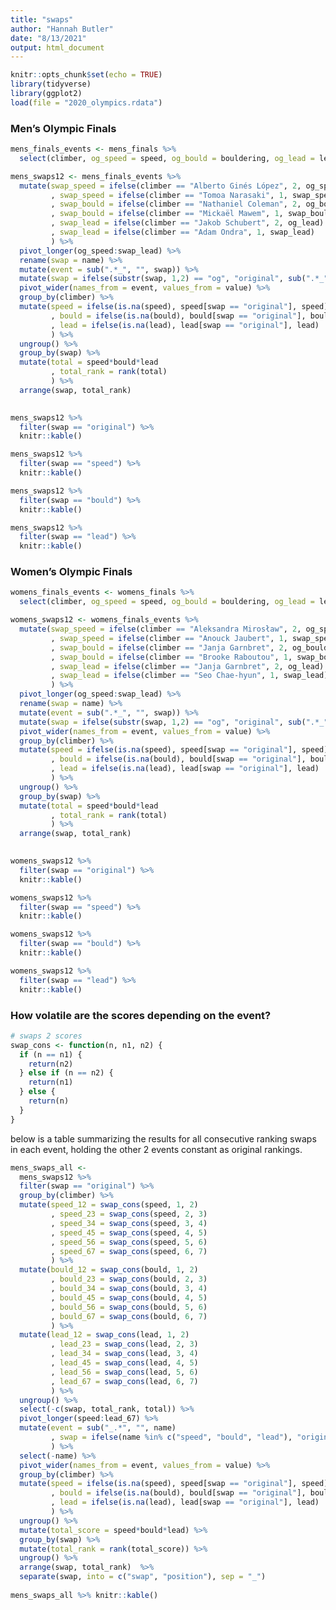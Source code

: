 ```yaml
---
title: "swaps"
author: "Hannah Butler"
date: "8/13/2021"
output: html_document
---
```


```r
knitr::opts_chunk$set(echo = TRUE)
library(tidyverse)
library(ggplot2)
load(file = "2020_olympics.rdata")
```

### Men's Olympic Finals

```r
mens_finals_events <- mens_finals %>%
  select(climber, og_speed = speed, og_bould = bouldering, og_lead = lead)

mens_swaps12 <- mens_finals_events %>%
  mutate(swap_speed = ifelse(climber == "Alberto Ginés López", 2, og_speed)
         , swap_speed = ifelse(climber == "Tomoa Narasaki", 1, swap_speed)
         , swap_bould = ifelse(climber == "Nathaniel Coleman", 2, og_bould)
         , swap_bould = ifelse(climber == "Mickaël Mawem", 1, swap_bould)
         , swap_lead = ifelse(climber == "Jakob Schubert", 2, og_lead)
         , swap_lead = ifelse(climber == "Adam Ondra", 1, swap_lead)
         ) %>%
  pivot_longer(og_speed:swap_lead) %>%
  rename(swap = name) %>%
  mutate(event = sub(".*_", "", swap)) %>%
  mutate(swap = ifelse(substr(swap, 1,2) == "og", "original", sub(".*_", "", swap))) %>%
  pivot_wider(names_from = event, values_from = value) %>%
  group_by(climber) %>%
  mutate(speed = ifelse(is.na(speed), speed[swap == "original"], speed)
         , bould = ifelse(is.na(bould), bould[swap == "original"], bould)
         , lead = ifelse(is.na(lead), lead[swap == "original"], lead)
         ) %>%
  ungroup() %>%
  group_by(swap) %>%
  mutate(total = speed*bould*lead
         , total_rank = rank(total)
         ) %>%
  arrange(swap, total_rank)
  

mens_swaps12 %>% 
  filter(swap == "original") %>%
  knitr::kable()

mens_swaps12 %>% 
  filter(swap == "speed") %>%
  knitr::kable()

mens_swaps12 %>% 
  filter(swap == "bould") %>%
  knitr::kable()

mens_swaps12 %>% 
  filter(swap == "lead") %>%
  knitr::kable()
```


### Women's Olympic Finals

```r
womens_finals_events <- womens_finals %>%
  select(climber, og_speed = speed, og_bould = bouldering, og_lead = lead)

womens_swaps12 <- womens_finals_events %>%
  mutate(swap_speed = ifelse(climber == "Aleksandra Mirosław", 2, og_speed)
         , swap_speed = ifelse(climber == "Anouck Jaubert", 1, swap_speed)
         , swap_bould = ifelse(climber == "Janja Garnbret", 2, og_bould)
         , swap_bould = ifelse(climber == "Brooke Raboutou", 1, swap_bould)
         , swap_lead = ifelse(climber == "Janja Garnbret", 2, og_lead)
         , swap_lead = ifelse(climber == "Seo Chae-hyun", 1, swap_lead)
         ) %>%
  pivot_longer(og_speed:swap_lead) %>%
  rename(swap = name) %>%
  mutate(event = sub(".*_", "", swap)) %>%
  mutate(swap = ifelse(substr(swap, 1,2) == "og", "original", sub(".*_", "", swap))) %>%
  pivot_wider(names_from = event, values_from = value) %>%
  group_by(climber) %>%
  mutate(speed = ifelse(is.na(speed), speed[swap == "original"], speed)
         , bould = ifelse(is.na(bould), bould[swap == "original"], bould)
         , lead = ifelse(is.na(lead), lead[swap == "original"], lead)
         ) %>%
  ungroup() %>%
  group_by(swap) %>%
  mutate(total = speed*bould*lead
         , total_rank = rank(total)
         ) %>%
  arrange(swap, total_rank)
  

womens_swaps12 %>% 
  filter(swap == "original") %>%
  knitr::kable()

womens_swaps12 %>% 
  filter(swap == "speed") %>%
  knitr::kable()

womens_swaps12 %>% 
  filter(swap == "bould") %>%
  knitr::kable()

womens_swaps12 %>% 
  filter(swap == "lead") %>%
  knitr::kable()
```


### How volatile are the scores depending on the event?


```r
# swaps 2 scores
swap_cons <- function(n, n1, n2) {
  if (n == n1) {
    return(n2)
  } else if (n == n2) {
    return(n1)
  } else {
    return(n)
  }
}
```

below is a table summarizing the results for all consecutive ranking swaps in each event, holding the other 2 events constant as original rankings.

```r
mens_swaps_all <- 
  mens_swaps12 %>% 
  filter(swap == "original") %>%
  group_by(climber) %>%
  mutate(speed_12 = swap_cons(speed, 1, 2)
         , speed_23 = swap_cons(speed, 2, 3)
         , speed_34 = swap_cons(speed, 3, 4)
         , speed_45 = swap_cons(speed, 4, 5)
         , speed_56 = swap_cons(speed, 5, 6)
         , speed_67 = swap_cons(speed, 6, 7)
         ) %>%
  mutate(bould_12 = swap_cons(bould, 1, 2)
         , bould_23 = swap_cons(bould, 2, 3)
         , bould_34 = swap_cons(bould, 3, 4)
         , bould_45 = swap_cons(bould, 4, 5)
         , bould_56 = swap_cons(bould, 5, 6)
         , bould_67 = swap_cons(bould, 6, 7)
         ) %>%
  mutate(lead_12 = swap_cons(lead, 1, 2)
         , lead_23 = swap_cons(lead, 2, 3)
         , lead_34 = swap_cons(lead, 3, 4)
         , lead_45 = swap_cons(lead, 4, 5)
         , lead_56 = swap_cons(lead, 5, 6)
         , lead_67 = swap_cons(lead, 6, 7)
         ) %>%
  ungroup() %>%
  select(-c(swap, total_rank, total)) %>%
  pivot_longer(speed:lead_67) %>%
  mutate(event = sub("_.*", "", name)
         , swap = ifelse(name %in% c("speed", "bould", "lead"), "original", name)
         ) %>%
  select(-name) %>%
  pivot_wider(names_from = event, values_from = value) %>%
  group_by(climber) %>%
  mutate(speed = ifelse(is.na(speed), speed[swap == "original"], speed)
         , bould = ifelse(is.na(bould), bould[swap == "original"], bould)
         , lead = ifelse(is.na(lead), lead[swap == "original"], lead)
         ) %>%
  ungroup() %>%
  mutate(total_score = speed*bould*lead) %>%
  group_by(swap) %>%
  mutate(total_rank = rank(total_score)) %>%
  ungroup() %>%
  arrange(swap, total_rank)  %>%
  separate(swap, into = c("swap", "position"), sep = "_")
  
mens_swaps_all %>% knitr::kable()
```

